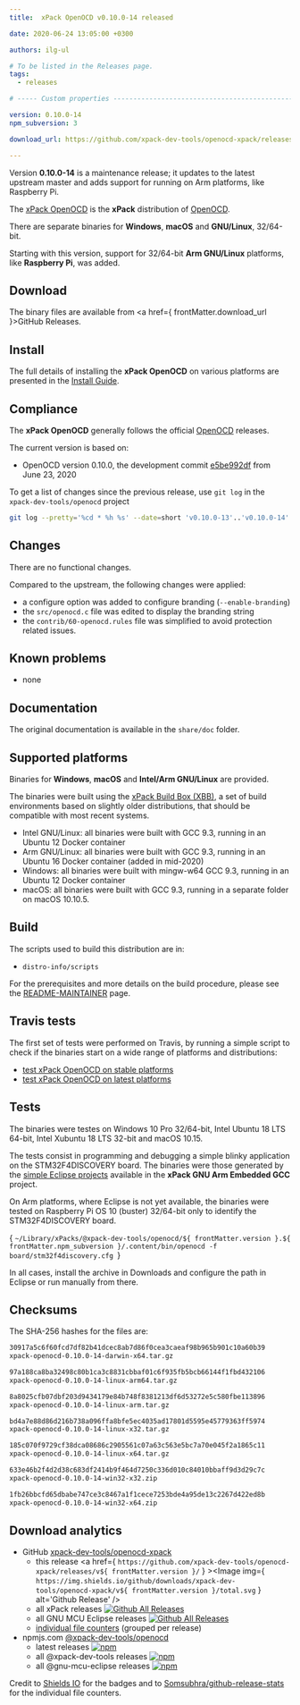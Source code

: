 ```yaml
---
title:  xPack OpenOCD v0.10.0-14 released

date: 2020-06-24 13:05:00 +0300

authors: ilg-ul

# To be listed in the Releases page.
tags:
  - releases

# ----- Custom properties -----------------------------------------------------

version: 0.10.0-14
npm_subversion: 3

download_url: https://github.com/xpack-dev-tools/openocd-xpack/releases/tag/v0.10.0-14/

---
```


Version **0.10.0-14** is a maintenance release; it updates to the latest upstream master and adds support for running on Arm platforms, like Raspberry Pi.

<!-- truncate -->


The [xPack OpenOCD](https://xpack-dev-tools.github.io/openocd-xpack)
is the **xPack** distribution of
[OpenOCD](https://openocd.org).

There are separate binaries for **Windows**, **macOS** and
**GNU/Linux**, 32/64-bit.

Starting with this version, support for 32/64-bit **Arm GNU/Linux** platforms,
like **Raspberry Pi**, was added.

## Download

The binary files are available from <a href={ frontMatter.download_url }>GitHub Releases</a>.

## Install

The full details of installing the **xPack OpenOCD** on various platforms
are presented in the [Install Guide](/docs/install/).

## Compliance

The **xPack OpenOCD** generally follows the official
[OpenOCD](https://openocd.org) releases.

The current version is based on:

- OpenOCD version 0.10.0, the development commit
[e5be992df](https://github.com/xpack-dev-tools/openocd/commit/e5be992df1a893e2e865419a02a564d5f9ccd9dd)
from June 23, 2020

To get a list of changes since the previous release, use `git log` in the
`xpack-dev-tools/openocd` project

```sh
git log --pretty='%cd * %h %s' --date=short 'v0.10.0-13'..'v0.10.0-14'
```

## Changes

There are no functional changes.

Compared to the upstream, the following changes were applied:

- a configure option was added to configure branding (`--enable-branding`)
- the `src/openocd.c` file was edited to display the branding string
- the `contrib/60-openocd.rules` file was simplified to avoid protection
  related issues.

## Known problems

- none

## Documentation

The original documentation is available in the `share/doc` folder.

## Supported platforms

Binaries for **Windows**, **macOS** and **Intel/Arm GNU/Linux** are provided.

The binaries were built using the
[xPack Build Box (XBB)](https://github.com/xpack/xpack-build-box), a set
of build environments based on slightly older distributions, that should be
compatible with most recent systems.

- Intel GNU/Linux: all binaries were built with GCC 9.3, running in an
  Ubuntu 12 Docker container
- Arm GNU/Linux: all binaries were built with GCC 9.3, running in an
  Ubuntu 16 Docker container (added in mid-2020)
- Windows: all binaries were built with mingw-w64 GCC 9.3, running in an
  Ubuntu 12 Docker container
- macOS: all binaries were built with GCC 9.3, running in a separate
  folder on macOS 10.10.5.

## Build

The scripts used to build this distribution are in:

- `distro-info/scripts`

For the prerequisites and more details on the build procedure, please see the
[README-MAINTAINER](https://github.com/xpack-dev-tools/openocd-xpack/blob/xpack/README-MAINTAINER.md) page.

## Travis tests

The first set of tests were performed on Travis, by running
a simple script to check if the binaries start on a wide range of
platforms and distributions:

- [test xPack OpenOCD on stable platforms](https://travis-ci.org/github/xpack-dev-tools/openocd-xpack/builds/702320342)
- [test xPack OpenOCD on latest platforms](https://travis-ci.org/github/xpack-dev-tools/openocd-xpack/builds/702325083)

## Tests

The binaries were testes on Windows 10 Pro 32/64-bit, Intel Ubuntu 18 LTS 64-bit,
Intel Xubuntu 18 LTS 32-bit and macOS 10.15.

The tests consist in programming and debugging a simple blinky application
on the STM32F4DISCOVERY board. The binaries were
those generated by the
[simple Eclipse projects](https://github.com/xpack-dev-tools/arm-none-eabi-gcc-xpack/tree/xpack/tests/eclipse)
available in the **xPack GNU Arm Embedded GCC** project.

On Arm platforms, where Eclipse is not yet available, the binaries were
tested on Raspberry Pi OS 10 (buster) 32/64-bit only to identify the STM32F4DISCOVERY board.

<CodeBlock language="sh"> {
`~/Library/xPacks/@xpack-dev-tools/openocd/${ frontMatter.version }.${ frontMatter.npm_subversion }/.content/bin/openocd -f board/stm32f4discovery.cfg
`} </CodeBlock>

In all cases, install the archive in Downloads and configure the path
in Eclipse or run manually from there.

## Checksums

The SHA-256 hashes for the files are:

```txt
30917a5c6f60fcd7df82b41dcec8ab7d86f0cea3caeaf98b965b901c10a60b39
xpack-openocd-0.10.0-14-darwin-x64.tar.gz

97a188ca8ba32498c80b1ca3c8831cbbaf01c6f935fb5bcb66144f1fbd432106
xpack-openocd-0.10.0-14-linux-arm64.tar.gz

8a8025cfb07dbf203d9434179e84b748f8381213df6d53272e5c580fbe113896
xpack-openocd-0.10.0-14-linux-arm.tar.gz

bd4a7e88d86d216b738a096ffa8bfe5ec4035ad17801d5595e45779363ff5974
xpack-openocd-0.10.0-14-linux-x32.tar.gz

185c070f9729cf38dca08686c2905561c07a63c563e5bc7a70e045f2a1865c11
xpack-openocd-0.10.0-14-linux-x64.tar.gz

633e46b2f4d2d38c683df2414b9f464d7250c336d010c84010bbaff9d3d29c7c
xpack-openocd-0.10.0-14-win32-x32.zip

1fb26bbcfd65dbabe747ce3c8467a1f1cece7253bde4a95de13c2267d422ed8b
xpack-openocd-0.10.0-14-win32-x64.zip
```

## Download analytics

- GitHub [xpack-dev-tools/openocd-xpack](https://github.com/xpack-dev-tools/openocd-xpack/)
  - this release <a href={ `https://github.com/xpack-dev-tools/openocd-xpack/releases/v${ frontMatter.version }/` } ><Image img={ `https://img.shields.io/github/downloads/xpack-dev-tools/openocd-xpack/v${ frontMatter.version }/total.svg` } alt='Github Release' /></a>
  - all xPack releases [![Github All Releases](https://img.shields.io/github/downloads/xpack-dev-tools/openocd-xpack/total.svg)](https://github.com/xpack-dev-tools/openocd-xpack/releases/)
  - all GNU MCU Eclipse releases [![Github All Releases](https://img.shields.io/github/downloads/gnu-mcu-eclipse/openocd/total.svg)](https://github.com/gnu-mcu-eclipse/openocd/releases/)
  - [individual file counters](https://somsubhra.github.io/github-release-stats/?username=xpack-dev-tools&repository=openocd-xpack) (grouped per release)
- npmjs.com [@xpack-dev-tools/openocd](https://www.npmjs.com/package/@xpack-dev-tools/openocd)
  - latest releases [![npm](https://img.shields.io/npm/dw/@xpack-dev-tools/openocd.svg)](https://www.npmjs.com/package/@xpack-dev-tools/openocd/)
  - all @xpack-dev-tools releases [![npm](https://img.shields.io/npm/dt/@xpack-dev-tools/openocd.svg)](https://www.npmjs.com/package/@xpack-dev-tools/openocd/)
  - all @gnu-mcu-eclipse releases [![npm](https://img.shields.io/npm/dt/@gnu-mcu-eclipse/openocd.svg)](https://www.npmjs.com/package/@gnu-mcu-eclipse/openocd/)

Credit to [Shields IO](https://shields.io) for the badges and to
[Somsubhra/github-release-stats](https://github.com/Somsubhra/github-release-stats)
for the individual file counters.
